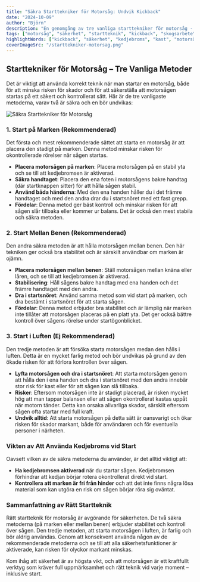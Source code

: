 ```yaml
---
title: "Säkra Starttekniker för Motorsåg: Undvik Kickback"
date: "2024-10-09"
author: "Björn"
description: "En genomgång av tre vanliga starttekniker för motorsåg - två rekommenderade och en att undvika - för att minimera risken för kickback och olyckor."
tags: ["motorsåg", "säkerhet", "startteknik", "kickback", "skogsarbete"]
highlightWords: ["kickback", "säkerhet", "kedjebroms", "kast", "motorsåg"]
coverImageSrc: "/starttekniker-motorsag.png"
---
```



## Starttekniker för Motorsåg – Tre Vanliga Metoder

Det är viktigt att använda korrekt teknik när man startar en motorsåg, både för att minska risken för skador och för att säkerställa att motorsågen startas på ett säkert och kontrollerat sätt. Här är de tre vanligaste metoderna, varav två är säkra och en bör undvikas:

![Säkra Starttekniker för Motorsåg](/starttekniker-motorsag.png)

### 1. Start på Marken (Rekommenderad)
Det första och mest rekommenderade sättet att starta en motorsåg är att placera den stadigt på marken. Denna metod minskar risken för okontrollerade rörelser när sågen startas.

- **Placera motorsågen på marken**: Placera motorsågen på en stabil yta och se till att kedjebromsen är aktiverad.
- **Säkra handtaget**: Placera den ena foten i motorsågens bakre handtag (där startknappen sitter) för att hålla sågen stabil.
- **Använd båda händerna**: Med den ena handen håller du i det främre handtaget och med den andra drar du i startsnöret med ett fast grepp.
- **Fördelar**: Denna metod ger bäst kontroll och minskar risken för att sågen slår tillbaka eller kommer ur balans. Det är också den mest stabila och säkra metoden.





<YouTube id="BXRRaDcikxA" />



### 2. Start Mellan Benen (Rekommenderad)
Den andra säkra metoden är att hålla motorsågen mellan benen. Den här tekniken ger också bra stabilitet och är särskilt användbar om marken är ojämn.

- **Placera motorsågen mellan benen**: Ställ motorsågen mellan knäna eller låren, och se till att kedjebromsen är aktiverad.
- **Stabilisering**: Håll sågens bakre handtag med ena handen och det främre handtaget med den andra.
- **Dra i startsnöret**: Använd samma metod som vid start på marken, och dra bestämt i startsnöret för att starta sågen.
- **Fördelar**: Denna metod erbjuder bra stabilitet och är lämplig när marken inte tillåter att motorsågen placeras på en platt yta. Det ger också bättre kontroll över sågens rörelse under startögonblicket.

### 3. Start i Luften (Ej Rekommenderad)
Den tredje metoden är att försöka starta motorsågen medan den hålls i luften. Detta är en mycket farlig metod och bör undvikas på grund av den ökade risken för att förlora kontrollen över sågen.

- **Lyfta motorsågen och dra i startsnöret**: Att starta motorsågen genom att hålla den i ena handen och dra i startsnöret med den andra innebär stor risk för kast eller för att sågen kan slå tillbaka.
- **Risker**: Eftersom motorsågen inte är stadigt placerad, är risken mycket hög att man tappar balansen eller att sågen okontrollerat kastas uppåt när motorn tänder. Detta kan orsaka allvarliga skador, särskilt eftersom sågen ofta startar med full kraft.
- **Undvik alltid**: Att starta motorsågen på detta sätt är oansvarigt och ökar risken för skador markant, både för användaren och för eventuella personer i närheten.

### **Vikten av Att Använda Kedjebroms vid Start**

Oavsett vilken av de säkra metoderna du använder, är det alltid viktigt att:

- **Ha kedjebromsen aktiverad** när du startar sågen. Kedjebromsen förhindrar att kedjan börjar rotera okontrollerat direkt vid start.
- **Kontrollera att marken är fri från hinder** och att det inte finns några lösa material som kan utgöra en risk om sågen börjar röra sig oväntat.

### **Sammanfattning av Rätt Startteknik**

Rätt startteknik för motorsåg är avgörande för säkerheten. De två säkra metoderna (på marken eller mellan benen) erbjuder stabilitet och kontroll över sågen. Den tredje metoden, att starta motorsågen i luften, är farlig och bör aldrig användas. Genom att konsekvent använda någon av de rekommenderade metoderna och se till att alla säkerhetsfunktioner är aktiverade, kan risken för olyckor markant minskas.

Kom ihåg att säkerhet är av högsta vikt, och att motorsågen är ett kraftfullt verktyg som kräver full uppmärksamhet och rätt teknik vid varje moment – inklusive start.
